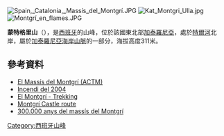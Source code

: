 [[Image:Spain,_Catalonia,_Massís_del_Montgrí.JPG|right]]
[[Image:Kat_Montgri_Ulla.jpg|thumb]]
[[Image:Montgrí_en_flames.JPG|thumb]]

'''蒙特格里山'''（{{lang-ca|Massís del Montgrí}}），是[[西班牙|西班牙]]的山峰，位於該國東北部[[加泰羅尼亞|加泰羅尼亞]]，處於[[特爾河|特爾河]]北岸，屬於[[加泰羅尼亞海岸山脈|加泰羅尼亞海岸山脈]]的一部分，海拔高度311米。

==參考資料==
*[http://www.torroella.net/massisdelmontgr%ED.htm El Massís del Montgrí (ACTM)] {{Wayback|url=http://www.torroella.net/massisdelmontgr%ED.htm |date=20071008185152 }}
*[https://web.archive.org/web/20070716231343/http://personales.ya.com/pirules/continuitat/fotos_incendi.htm Incendi del 2004]
*[https://web.archive.org/web/20090511001205/http://www.dexcursio.net/montgri/index.htm  El Montgrí - Trekking]
*[http://www.costabrava.org/suggestions/detail.aspx?t=pel-castell-del-montgri-i-les-dunes&com=UwB1AGcAZwBlAHMAdABpAG8AbgBJAEQAXAAxADgAXAA= Montgrí Castle route] {{Wayback|url=http://www.costabrava.org/suggestions/detail.aspx?t=pel-castell-del-montgri-i-les-dunes&com=UwB1AGcAZwBlAHMAdABpAG8AbgBJAEQAXAAxADgAXAA= |date=20090524172923 }}
*[https://web.archive.org/web/20081008041344/http://www.bohigas.com/Noticies/Activita/N291106.htm  300.000 anys del massís del Montgrí]

{{Spain-geo-stub}}
[[Category:西班牙山峰|Category:西班牙山峰]]